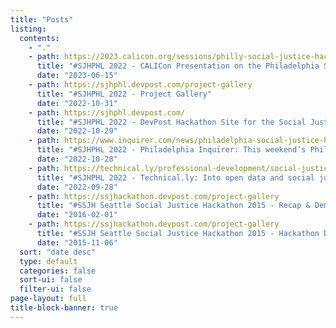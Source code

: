 ```yaml
---
title: "Posts"
listing:
  contents:
    - "."
    - path: https://2023.calicon.org/sessions/philly-social-justice-hackathon-catalyzing-cross-disciplinary-problem-solving-and-creative
      title: "#SJHPHL 2022 - CALICon Presentation on the Philadelphia Social Justice Hackathon"
      date: "2023-06-15"
    - path: https://sjhphl.devpost.com/project-gallery
      title: "#SJHPHL 2022 - Project Gallery"
      date: "2022-10-31"
    - path: https://sjhphl.devpost.com/
      title: "#SJHPHL 2022 - DevPost Hackathon Site for the Social Justice Hackathon Philadelphia 2022"
      date: "2022-10-29"
    - path: https://www.inquirer.com/news/philadelphia-social-justice-hackathon-coding-law-school-drexel-temple-villanova-penn-20221028.html
      title: "#SJHPHL 2022 - Philadelphia Inquirer: This weekend’s Philadelphia Social Justice Hackathon is a problem-solving sprint"
      date: "2022-10-28"
    - path: https://technical.ly/professional-development/social-justice-hackathon-philly/
      title: "#SJHPHL 2022 - Technical.ly: Into open data and social justice? This October hackathon at Drexel is for you"
      date: "2022-09-28"
    - path: https://ssjhackathon.devpost.com/project-gallery
      title: "#SSJH Seattle Social Justice Hackathon 2015 - Recap & Demo Day"
      date: "2016-02-01"
    - path: https://ssjhackathon.devpost.com/project-gallery
      title: "#SSJH Seattle Social Justice Hackathon 2015 - Hackathon Devpost Site"
      date: "2015-11-06"
  sort: "date desc"
  type: default
  categories: false
  sort-ui: false
  filter-ui: false
page-layout: full
title-block-banner: true
---
```


